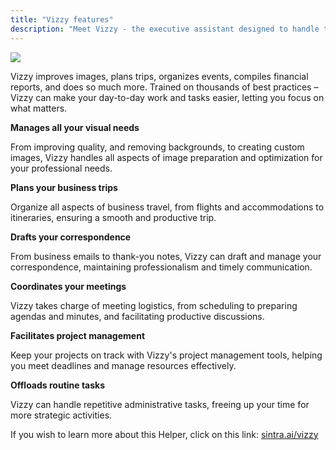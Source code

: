 ```yaml
---
title: "Vizzy features"
description: "Meet Vizzy - the executive assistant designed to handle tasks ranging from image enhancement to trip planning."
--- 
```


![](https://downloads.intercomcdn.com/i/o/1114413494/c1d81a3aff6da265dbd0e122/image.png?expires=1754573400&signature=7520f8fb12bb5102588b22168e17c5bd47d38671a34492a13705e2d6a38db39b&req=dSEmEs1%2FnoVWXfMW1HO4zb08e3WXd3BDTBS5SCwKiHjcmVmU2w5oIEOf%2BNqs%0AzYwS%0A)

Vizzy improves images, plans trips, organizes events, compiles financial reports, and does so much more. Trained on thousands of best practices – Vizzy can make your day-to-day work and tasks easier, letting you focus on what matters.


**Manages all your visual needs**

From improving quality, and removing backgrounds, to creating custom images, Vizzy handles all aspects of image preparation and optimization for your professional needs.

**Plans your business trips**

Organize all aspects of business travel, from flights and accommodations to itineraries, ensuring a smooth and productive trip.

**Drafts your correspondence**

From business emails to thank-you notes, Vizzy can draft and manage your correspondence, maintaining professionalism and timely communication.

**Coordinates your meetings**

Vizzy takes charge of meeting logistics, from scheduling to preparing agendas and minutes, and facilitating productive discussions.

**Facilitates project management**

Keep your projects on track with Vizzy's project management tools, helping you meet deadlines and manage resources effectively.

**Offloads routine tasks**

Vizzy can handle repetitive administrative tasks, freeing up your time for more strategic activities.

If you wish to learn more about this Helper, click on this link: [sintra.ai/vizzy](https://sintra.ai/vizzy)